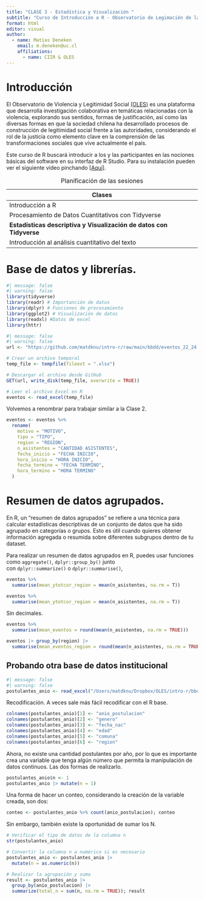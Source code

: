 ```yaml
---
title: "CLASE 3 - Estadística y Visualización "
subtitle: "Curso de Introducción a R - Observatorio de Legimación de la Violencia (OLES)"
format: html
editor: visual
author:
  - name: Matías Deneken
    email: m.deneken@uc.cl
    affiliations:
      - name: CIIR & OLES
---
```


# Introducción

El Observatorio de Violencia y Legitimidad Social [(OLES)](https://oles2.netlify.app) es una plataforma que desarrolla investigación colaborativa en temáticas relacionadas con la violencia, explorando sus sentidos, formas de justificación, así como las diversas formas en que la sociedad chilena ha desarrollado procesos de construcción de legitimidad social frente a las autoridades, considerando el rol de la justicia como elemento clave en la comprensión de las transformaciones sociales que vive actualmente el país.

Este curso de R buscará introducir a los y las participantes en las nociones básicas del software en su interfaz de R Studio. Para su instalación pueden ver el siguiente vídeo pinchando [\[Aquí\]](https://www.youtube.com/watch?v=RtkCAKXsVbw&t=204s).

| Clases                                                              |
|---------------------------------------------------------------------|
| Introducción a R                                                    |
| Procesamiento de Datos Cuantitativos con Tidyverse                  |
| **Estadísticas descriptiva y Visualización de datos con Tidyverse** |
| Introducción al análisis cuantitativo del texto                     |

: Planificación de las sesiones

# Base de datos y librerías.

```r
#| message: false
#| warning: false
library(tidyverse)
library(readr) # Importanción de datos
library(dplyr) # Funciones de procesamiento
library(ggplot2) # Visualización de datos
library(readxl) #Datos de excel
library(httr)
```

```r
#| message: false
#| warning: false
url <- "https://github.com/matdknu/intro-r/raw/main/bbdd/eventos_22_24.xlsx"

# Crear un archivo temporal
temp_file <- tempfile(fileext = ".xlsx")

# Descargar el archivo desde GitHub
GET(url, write_disk(temp_file, overwrite = TRUE))

# Leer el archivo Excel en R
eventos <- read_excel(temp_file)
```

Volvemos a renombrar para trabajar similar a la Clase 2.

```r
eventos <- eventos %>%
  rename(
    motivo = "MOTIVO",
    tipo = "TIPO",
    region = "REGION",
    n_asistentes = "CANTIDAD ASISTENTES",
    fecha_inicio = "FECHA INICIO",
    hora_inicio = "HORA INICIO",
    fecha_termino = "FECHA TERMINO",
    hora_termino = "HORA TERMINO"
  )
```

# Resumen de datos agrupados. 

En R, un "resumen de datos agrupados" se refiere a una técnica para calcular estadísticas descriptivas de un conjunto de datos que ha sido agrupado en categorías o grupos. Esto es útil cuando quieres obtener información agregada o resumida sobre diferentes subgrupos dentro de tu dataset.

Para realizar un resumen de datos agrupados en R, puedes usar funciones como `aggregate()`, `dplyr::group_by()` junto con `dplyr::summarize()` o `dplyr::summarise()`,

```r
eventos %>% 
  summarise(mean_ytotcor_region = mean(n_asistentes, na.rm = T))
```

```r
eventos %>% 
  summarise(mean_ytotcor_region = mean(n_asistentes, na.rm = T))
```

Sin decimales.

```r
eventos %>% 
  summarise(mean_eventos = round(mean(n_asistentes, na.rm = TRUE)))

```

```r
eventos |> group_by(region) |> 
  summarise(mean_eventos_region = round(mean(n_asistentes, na.rm = TRUE)))
```

## Probando otra base de datos institucional

```r
#| message: false
#| warning: false
postulantes_anio <- read_excel("/Users/matdknu/Dropbox/OLES/intro-r/bbdd/postulantes_anio.xlsx")

```

Recodificación. A veces sale más fácil recodificar con el R base.

```r
colnames(postulantes_anio)[1] <- "anio_postulacion"
colnames(postulantes_anio)[2] <- "genero"
colnames(postulantes_anio)[3] <- "fecha_nac"
colnames(postulantes_anio)[4] <- "edad"
colnames(postulantes_anio)[5] <- "comuna"
colnames(postulantes_anio)[6] <- "region"
```

Ahora, no existe una cantidad postulantes por año, por lo que es importante crea una variable que tenga algún número que permita la manipulación de datos continuos. Las dos formas de realizarlo.

```r
postulantes_anio$n <- 1
postulantes_anio |> mutate(n = 1)
```

Una forma de hacer un conteo, considerando la creación de la variable creada, son dos:

```r
conteo <- postulantes_anio %>% count(anio_postulacion); conteo
```

Sin embargo, también existe la oportunidad de sumar los N.

```r
# Verificar el tipo de datos de la columna n
str(postulantes_anio)

# Convertir la columna n a numérico si es necesario
postulantes_anio <- postulantes_anio |> 
  mutate(n = as.numeric(n))

# Realizar la agrupación y suma
result <- postulantes_anio |> 
  group_by(anio_postulacion) |> 
  summarize(total_n = sum(n, na.rm = TRUE)); result
```

```{}
```

